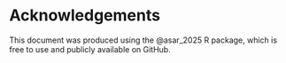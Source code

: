 # Acknowledgements {#sec-acknowledgements}



<!--- Please leave in the following: --->

This document was produced using the @asar_2025 R package, which is free to use and publicly available on GitHub.
